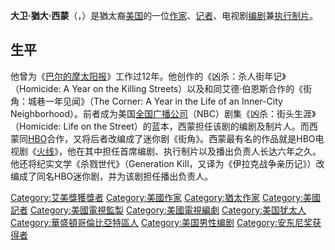 {{Infobox Writer <!-- for more information see [[:Template:Infobox_Writer/doc|:Template:Infobox Writer/doc]] -->
|name = 大卫·西蒙<br/>David Simon
|image = DavidSimon2007-crop.jpg
|imagesize = 200px
|caption =
|pseudonym =
| birthname =
|birthdate = {{birth date and age|1960|2|9}}
|birthplace = {{flagicon|USA}} [[美国|美国]][[华盛顿特区|华盛顿特区]]
|deathdate =
|deathplace =
|occupation = [[作家|作家]]、[[记者|记者]]、[[编剧|编剧]]、[[执行制片|执行制片]]
|nationality = [[美国|美国]]
|period =
|genre =
|notableworks = [[火线_(电视剧)|火线]]
|subject = [[犯罪小说|犯罪小说]]、真实犯罪
|movement =
|influences =
|influenced =
|signature =
|website =
}}

'''大卫·猶大·西蒙'''（{{lang-en|'''David Judah Simon'''}}，{{bd|1960年|2月9日}}）是猶太裔[[美国|美国]]的一位[[作家|作家]]、[[记者|记者]]、电视剧[[编剧|编剧]]兼[[执行制片|执行制片]]。

==生平==
他曾为《[[巴尔的摩太阳报|巴尔的摩太阳报]]》工作过12年。他创作的《凶杀：杀人街年记》（Homicide: A Year on the Killing Streets）以及和同艾德·伯恩斯合作的《街角：城巷一年见闻》（The Corner: A Year in the Life of an Inner-City Neighborhood）。前者成为美国[[全国广播公司|全国广播公司]]（NBC）剧集《凶杀：街头生涯》（Homicide: Life on the Street）的蓝本，西蒙担任该剧的编剧及制片人。而西蒙同[[HBO|HBO]]合作，又将后者改编成了迷你剧《街角》。西蒙最有名的作品就是HBO电视剧《[[火线_(电视剧)|火线]]》，他在其中担任首席编剧、执行制片以及播出负责人长达六年之久。他还将纪实文学《杀戮世代》（Generation Kill，又译为《伊拉克战争亲历记》）改编成了同名HBO迷你剧，并为该剧担任播出负责人。
{{黄金时段艾美奖迷你剧、电影或戏剧特别篇最佳编剧奖}}
{{Authority control}}
{{US-writer-stub}}

{{DEFAULTSORT:Simon, David}}
[[Category:艾美獎獲獎者|Category:艾美獎獲獎者]]
[[Category:美國作家|Category:美國作家]]
[[Category:猶太作家|Category:猶太作家]]
[[Category:美國記者|Category:美國記者]]
[[Category:美國電視監製|Category:美國電視監製]]
[[Category:美國電視編劇|Category:美國電視編劇]]
[[Category:美国犹太人|Category:美国犹太人]]
[[Category:華盛頓哥倫比亞特區人|Category:華盛頓哥倫比亞特區人]]
[[Category:美国男性编剧|Category:美国男性编剧]]
[[Category:安东尼奖获得者|Category:安东尼奖获得者]]